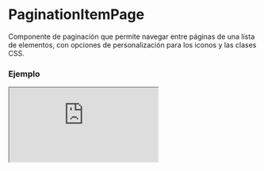 # PaginationItemPage

Componente de paginación que permite navegar entre páginas de una lista de elementos, con opciones de personalización para los iconos y las clases CSS.


### Ejemplo

<Iframe
  minHeightIframe="30dvh"
  src="https://fenextjs-component-storybook.vercel.app/iframe.html?args=&id=pagination-paginationitempage--index&viewMode=story"
/>

### Importación

Para importar el componente PaginationItemPage, se puede hacer desde fenextjs

```tsx copy
import { PaginationItemPage } from "fenextjs";
```

### Parámetros

| Parámetro                                  | Tipo                    | Requerido | Default                                                                                                        | Descripcion                                                                                   |
| ------------------------------------------ | ----------------------- | --------- | -------------------------------------------------------------------------------------------------------------- | --------------------------------------------------------------------------------------------- |
| classNameContent                           | string                  | no        | ''                                                                                                             | Clase CSS para el contenedor principal de la paginación.                                      |
| classNameUp                                | string                  | no        | ''                                                                                                             | Clase CSS para el botón 'Go Up'.                                                              |
| classNamePre                               | string                  | no        | ''                                                                                                             | Clase CSS para el botón de página anterior.                                                   |
| classNameCurrent                           | string                  | no        | ''                                                                                                             | Clase CSS para el número de la página actual.                                                 |
| classNameCurrentItem                       | string                  | no        | ''                                                                                                             | Clase CSS para el elemento de la página actual.                                               |
| classNameNext                              | string                  | no        | ''                                                                                                             | Clase CSS para el botón de la página siguiente.                                               |
| classNameDown                              | string                  | no        | ''                                                                                                             | Clase CSS para el botón 'Go Down'.                                                            |
| icons                                      | object                  | no        | \{ up: \<PaginationUp /\>, pre: \<PaginationPre /\>, next: \<PaginationNext /\>, down: \<PaginationDown /\> \} | Objetos de iconos personalizados para cada botón de la paginación.                            |
| defaultPage                                | number                  | no        | 0                                                                                                              | Página por defecto a mostrar al montar el componente.                                         |
| nItems                                     | number                  | sí        |                                                                                                                | Número total de elementos a paginar.                                                          |
| nItemsPage                                 | number                  | no        | 10                                                                                                             | Número de elementos a mostrar por página.                                                     |
| disabled                                   | boolean                 | no        | false                                                                                                          | Deshabilita la navegación del componente si se establece en true.                             |
| hiddenIfNItemsSmallerThanOrEqualNItemsPage | boolean                 | no        | true                                                                                                           | Oculta la paginación si el número de elementos es menor o igual que los elementos por página. |
| onChangePage                               | (page: number) =\> void | no        |                                                                                                                | Función de callback que se llama cuando cambia la página.                                     |

### Storybook

Para ver el storybook del componente lo puede hacer con este [link](https://fenextjs-component-storybook.vercel.app/?path=/story/pagination-paginationitempage--index)

### Usos

- Paginación básica con 50 elementos y 10 elementos por página

```tsx copy
<PaginationItemPage nItems={50} />
```

- Paginación con estilos personalizados y deshabilitada

```tsx copy
<PaginationItemPage nItems={50} classNameContent="custom-class" disabled />
```

- Paginación con callback en cambio de página

```tsx copy
<PaginationItemPage
  nItems={50}
  onChangePage={(page) => console.log("Página actual:", page)}
/>
```
